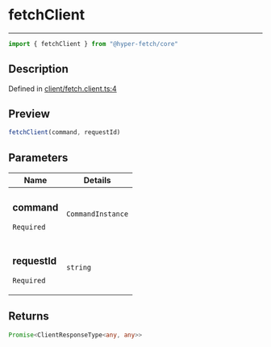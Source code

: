 

# fetchClient

<div class="api-docs__separator" data-reactroot="">

---

</div><div class="api-docs__import" data-reactroot="">

```ts
import { fetchClient } from "@hyper-fetch/core"
```

</div><div class="api-docs__section">

## Description

</div><div class="api-docs__description"><span class="api-docs__do-not-parse">



</span></div><p class="api-docs__definition">

Defined in [client/fetch.client.ts:4](https://github.com/BetterTyped/hyper-fetch/blob/993719ed/packages/core/src/client/fetch.client.ts#L4)

</p><div class="api-docs__section">

## Preview

</div><div class="api-docs__preview fn">

```ts
fetchClient(command, requestId)
```

</div><div class="api-docs__section">

## Parameters

</div><div class="api-docs__parameters"><table><thead><tr><th>Name</th><th>Details</th></tr></thead><tbody><tr param-data="command"><td class="api-docs__param-name required">

### command 

`Required`

</td><td class="api-docs__param-type">

`CommandInstance`

</td></tr><tr param-data="requestId"><td class="api-docs__param-name required">

### requestId 

`Required`

</td><td class="api-docs__param-type">

`string`

</td></tr></tbody></table></div><div class="api-docs__section">

## Returns

</div><div class="api-docs__returns">

```ts
Promise<ClientResponseType<any, any>>
```

</div>